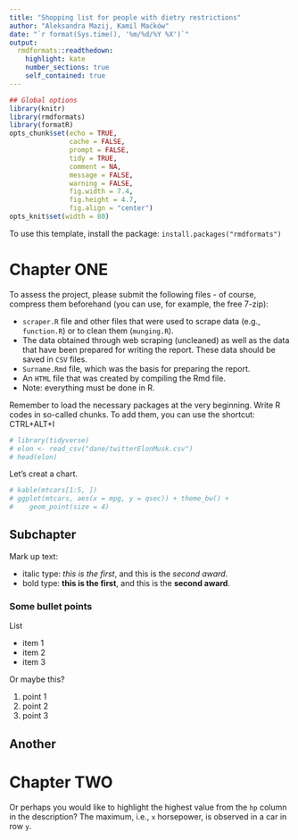 ```yaml
---
title: "Shopping list for people with dietry restrictions"
author: "Aleksandra Mazij, Kamil Maćków"
date: "`r format(Sys.time(), '%m/%d/%Y %X')`"
output:
  rmdformats::readthedown:
    highlight: kate
    number_sections: true
    self_contained: true
---
```


```r
## Global options
library(knitr)
library(rmdformats)
library(formatR)
opts_chunk$set(echo = TRUE, 
               cache = FALSE,
               prompt = FALSE,
               tidy = TRUE,
               comment = NA,
               message = FALSE,
               warning = FALSE,
               fig.width = 7.4,
               fig.height = 4.7,
               fig.align = "center")
opts_knit$set(width = 80)
```

To use this template, install the package: `install.packages("rmdformats")`

# Chapter ONE

To assess the project, please submit the following files - of course, compress them beforehand (you can use, for example, the free 7-zip):

-   `scraper.R` file and other files that were used to scrape data (e.g., `function.R`) or to clean them (`munging.R`).
-   The data obtained through web scraping (uncleaned) as well as the data that have been prepared for writing the report. These data should be saved in `CSV` files.
-   `Surname.Rmd` file, which was the basis for preparing the report.
-   An `HTML` file that was created by compiling the Rmd file.
-   Note: everything must be done in R.

Remember to load the necessary packages at the very beginning. Write R codes in so-called chunks. To add them, you can use the shortcut: CTRL+ALT+I

```r
# library(tidyverse)
# elon <- read_csv("dane/twitterElonMusk.csv")
# head(elon)
```

Let's creat a chart.

```r
# kable(mtcars[1:5, ])
# ggplot(mtcars, aes(x = mpg, y = qsec)) + theme_bw() +
#    geom_point(size = 4)
```

## Subchapter

Mark up text:

-   italic type: *this is the first*, and this is the *second award*.
-   bold type: **this is the first**, and this is the **second award**.

### Some bullet points

List

-   item 1
-   item 2
-   item 3

Or maybe this?

1.  point 1
2.  point 2
3.  point 3

## Another

# Chapter TWO

Or perhaps you would like to highlight the highest value from the `hp` column in the description? The maximum, i.e., `x` horsepower, is observed in a car in row `y`.
